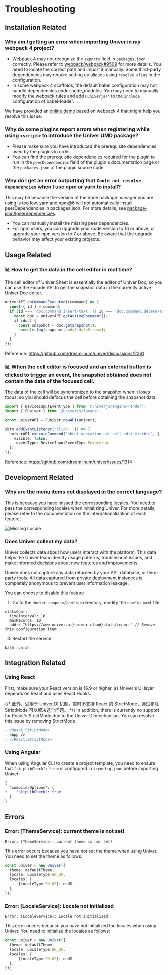 
# Troubleshooting

## Installation Related

### Why am I getting an error when importing Univer in my webpack 4 project?

- Webpack 4 may not recognize the `exports` field in `packages.json` correctly. Please refer to [webpack/webpack#9509](https://github.com/webpack/webpack/issues/9509) for more details. You need to locate the correct path and import it manually. Some third-party dependencies may require setting up aliases using `resolve.alias` in the configuration.
- In some webpack 4 scaffolds, the default babel configuration may not handle dependencies under node_modules. You may need to manually modify the webpack rules and add `@univerjs/*` to the `include` configuration of babel-loader.

We have provided an [online demo](/playground?title=Webpack%204) based on webpack 4 that might help you resolve this issue.

### Why do some plugins report errors when registering while using `<script>` to introduce the Univer UMD package?

- Please make sure you have introduced the prerequisite dependencies used by the plugins in order.
- You can find the prerequisite dependencies required for the plugin to run in the `peerDependencies` field of the plugin's documentation page or the `packages.json` of the plugin source code.

### Why do I get an error outputting that `Could not resolve dependencies` when I use npm or yarn to install?

This may be because the version of the node package manager you are using is too low. yarn and npm@6 will not automatically install peerDependencies in packages.json. For more details, see  [package-json#peerdependencies](https://docs.npmjs.com/cli/v10/configuring-npm/package-json#peerdependencies).

- You can manually install the missing peer dependencies.
- For npm users, you can upgrade your node version to 16 or above, or upgrade your npm version to 7 or above. Be aware that the upgrade behavior may affect your existing projects.

## Usage Related

### 📊 How to get the data in the cell editor in real time?

The cell editor of Univer Sheet is essentially the editor of Univer Doc, so you can use the Facade API to get the snapshot data in the currently active Univer Doc editor.

```typescript
univerAPI.onCommandExecuted((command) => {
  const { id } = command;
  if (id === 'doc.command.insert-text' || id === 'doc.command.delete-text') {
    const doc = univerAPI.getActiveDocument();
    if (doc) {
      const snapshot = doc.getSnapshot();
      console.log(snapshot.body?.dataStream);
    }
  }
});
```

Reference: https://github.com/dream-num/univer/discussions/2261

### 📊 When the cell editor is focused and an external button is clicked to trigger an event, the snapshot obtained does not contain the data of the focused cell.

The data of the cell will be synchronized to the snapshot when it loses focus, so you should defocus the cell before obtaining the snapshot data.

```typescript
import { DeviceInputEventType } from '@univerjs/engine-render';
import { FUniver } from '@univerjs/facade';

const univerAPI = FUniver.newAPI(univer);

$btn.addEventListener('click', () => {
  univerAPI.executeCommand('sheet.operation.set-cell-edit-visible', {
    visible: false,
    _eventType: DeviceInputEventType.PointerUp,
  });
});
```

Reference: https://github.com/dream-num/univer/issues/1314

## Development Related

### Why are the menu items not displayed in the correct language?

This is because you have missed the corresponding locales. You need to pass the corresponding locales when initializing Univer. For more details, please refer to the documentation on the internationalization of each feature.

<Image src={missingLocaleImg} alt="Missing Locale" width={300} />

### Does Univer collect my data?

Univer collects data about how users interact with the platform. This data helps the Univer team identify usage patterns, troubleshoot issues, and make informed decisions about new features and improvements.

Univer does not capture any data returned by your API, database, or third-party tools. All data captured from private deployment instances is completely anonymous to prevent user information leakage.

You can choose to disable this feature

1. Go to the `docker-compose/configs` directory, modify the `config.yaml` file
```
statsConf:
  timeInterval: 10
  maxRecords: 10
  addr: "https://www.univer.ai/univer-cloud/stats/report" // Remove this configuration item
```
3. Restart the service
```
bash run.sh
```


## Integration Related

### Using React

First, make sure your React version is 16.9 or higher, as Univer's UI layer depends on React and uses React Hooks.

{/* 此外，受限于 Univer DI 机制，暂时不支持 React 的 StrictMode，通过移除 StrictMode 可以解决这个问题。 */}
In addition, there is currently no support for React's StrictMode due to the Univer DI mechanism. You can resolve this issue by removing StrictMode.

```diff
- <React.StrictMode>
  <App />
- </React.StrictMode>
```

### Using Angular

When using Angular CLI to create a project template, you need to ensure that `"skipLibCheck": true` is configured in `tsconfig.json` before importing Univer:

```diff
{
  "compilerOptions": {
+    "skipLibCheck": true
  }
}
```

## Errors

### Error: [ThemeService]: current theme is not set!

```
Error: [ThemeService]: current theme is not set!
```

This error occurs because you have not set the theme when using Univer. You need to set the theme as follows:

```typescript {2}
const univer = new Univer({
  theme: defaultTheme,
  locale: LocaleType.EN_US,
  locales: {
      [LocaleType.EN_US]: enUS,
  },
});
```

### Error: [LocaleService]: Locale not initialized

```
Error: [LocaleService]: Locale not initialized
```

This error occurs because you have not initialized the locales when using Univer. You need to initialize the locales as follows:

```typescript {3-6}
const univer = new Univer({
  theme: defaultTheme,
  locale: LocaleType.EN_US,
  locales: {
      [LocaleType.EN_US]: enUS,
  },
});
```
